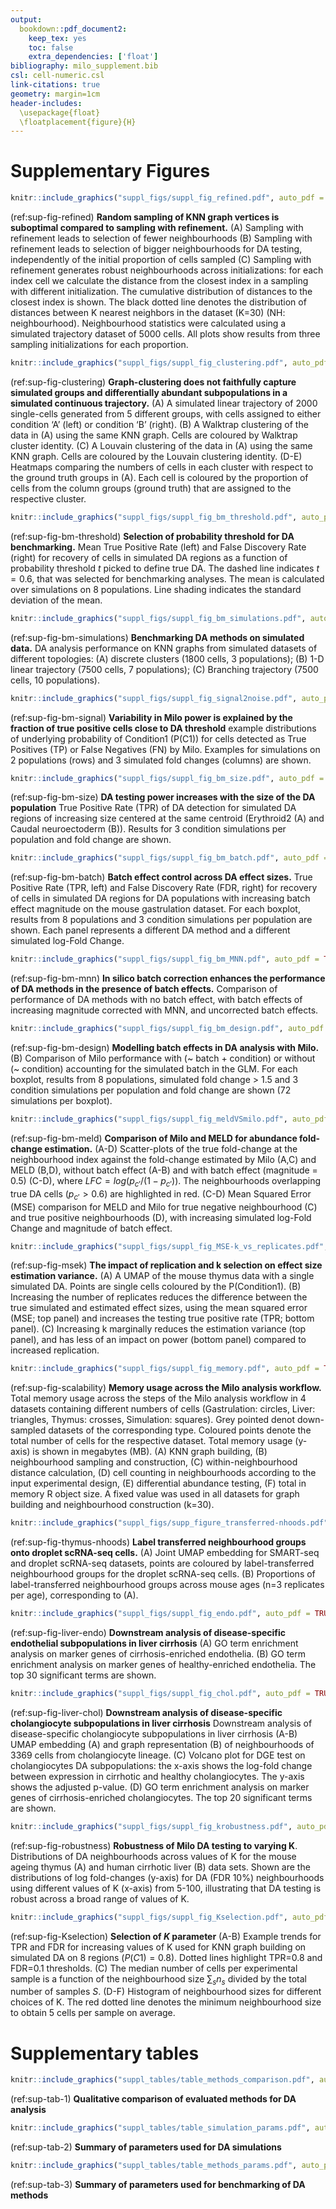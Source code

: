 ```yaml
---
output:
  bookdown::pdf_document2:
    keep_tex: yes
    toc: false
    extra_dependencies: ['float']
bibliography: milo_supplement.bib
csl: cell-numeric.csl
link-citations: true
geometry: margin=1cm
header-includes:
  \usepackage{float}
  \floatplacement{figure}{H}
---
```


<!-- ```{r, include=FALSE} -->
<!-- knitr::opts_chunk$set(fig.pos = "!H", out.extra = "") -->
<!-- ``` -->

<!-- \usepackage{float}  -->
\renewcommand{\figurename}{Supplementary Figure}
\renewcommand{\tablename}{Supplementary Table}
\pagenumbering{gobble}

\newpage 

# Supplementary Figures {-}

```r
knitr::include_graphics("suppl_figs/suppl_fig_refined.pdf", auto_pdf = TRUE)
```

(ref:sup-fig-refined) **Random sampling of KNN graph vertices is suboptimal compared to sampling with refinement.**
(A) Sampling with refinement leads to selection of fewer neighbourhoods 
(B) Sampling with refinement leads to selection of bigger neighbourhoods for DA testing, independently of the initial proportion of cells sampled
(C) Sampling with refinement generates robust neighbourhoods across initializations: for each index cell we calculate the distance from the closest index in a sampling with different initialization. The cumulative distribution of distances to the closest index is shown. The black dotted line denotes the distribution of distances between K nearest neighbors in the dataset (K=30) (NH: neighbourhood). 
Neighbourhood statistics were calculated using a simulated trajectory dataset of 5000 cells. All plots show results from three sampling initializations for each proportion.

```r
knitr::include_graphics("suppl_figs/suppl_fig_clustering.pdf", auto_pdf = TRUE)
```

(ref:sup-fig-clustering) **Graph-clustering does not faithfully capture simulated groups and differentially abundant subpopulations in a simulated continuous trajectory.**
(A) A simulated linear trajectory of 2000 single-cells generated from 5 different groups, with cells assigned to either condition ‘A’ (left) or condition ‘B’ (right).
(B) A Walktrap clustering of the data in (A) using the same KNN graph. Cells are coloured by Walktrap cluster identity.
(C) A Louvain clustering of the data in (A) using the same KNN graph. Cells are coloured by the Louvain clustering identity.
(D-E) Heatmaps comparing the numbers of cells in each cluster with respect to the ground truth groups in (A). Each cell is coloured by the proportion of cells from the column groups (ground truth) that are assigned to the respective cluster.

```r
knitr::include_graphics("suppl_figs/suppl_fig_bm_threshold.pdf", auto_pdf = TRUE)
```

(ref:sup-fig-bm-threshold) **Selection of probability threshold for DA benchmarking.** Mean True Positive Rate (left) and False Discovery Rate (right) for recovery of cells in simulated DA regions as a function of probability threshold $t$ picked to define true DA. The dashed line indicates $t = 0.6$, that was selected for benchmarking analyses. The mean is calculated over simulations on 8 populations. Line shading indicates the standard deviation of the mean.

```r
knitr::include_graphics("suppl_figs/suppl_fig_bm_simulations.pdf", auto_pdf = TRUE)
```

(ref:sup-fig-bm-simulations) **Benchmarking DA methods on simulated data.** DA analysis performance on KNN graphs from simulated datasets of different topologies: (A) discrete clusters (1800 cells, 3 populations);  (B) 1-D linear trajectory (7500 cells, 7 populations); (C) Branching trajectory (7500 cells, 10 populations).

```r
knitr::include_graphics("suppl_figs/suppl_fig_signal2noise.pdf", auto_pdf = TRUE)
```

(ref:sup-fig-bm-signal) **Variability in Milo power is explained by the fraction of true positive cells close to DA threshold** example distributions of underlying probability of Condition1 (P(C1)) for cells detected as True Positives (TP) or False Negatives (FN) by Milo. Examples for simulations on 2 populations (rows) and 3 simulated fold changes (columns) are shown. 


```r
knitr::include_graphics("suppl_figs/suppl_fig_bm_size.pdf", auto_pdf = TRUE)
```

(ref:sup-fig-bm-size) **DA testing power increases with the size of the DA population** True Positive Rate (TPR) of DA detection for simulated DA regions of increasing size centered at the same centroid (Erythroid2 (A) and Caudal neuroectoderm (B)). Results for 3 condition simulations per population and fold change are shown.

```r
knitr::include_graphics("suppl_figs/suppl_fig_bm_batch.pdf", auto_pdf = TRUE)
```

(ref:sup-fig-bm-batch) **Batch effect control across DA effect sizes.** True Positive Rate (TPR, left) and False Discovery Rate (FDR, right) for recovery of cells in simulated DA regions for DA populations with increasing batch effect magnitude on the mouse gastrulation dataset. For each boxplot, results from 8 populations and 3 condition simulations per population are shown. Each panel represents a different DA method and a different simulated log-Fold Change.
 

```r
knitr::include_graphics("suppl_figs/suppl_fig_bm_MNN.pdf", auto_pdf = TRUE)
```

(ref:sup-fig-bm-mnn) **In silico batch correction enhances the performance of DA methods in the presence of batch effects.** Comparison of performance of DA methods with no batch effect, with batch effects of increasing magnitude corrected with MNN, and uncorrected batch effects. 

```r
knitr::include_graphics("suppl_figs/suppl_fig_bm_design.pdf", auto_pdf = TRUE)
```

(ref:sup-fig-bm-design) **Modelling batch effects in DA analysis with Milo.**  (B) Comparison of Milo performance with (~ batch + condition) or without (~ condition) accounting for the simulated batch in the GLM. For each boxplot, results from 8 populations, simulated fold change > 1.5 and 3 condition simulations per population and fold change are shown (72 simulations per boxplot).

```r
knitr::include_graphics("suppl_figs/suppl_fig_meldVSmilo.pdf", auto_pdf = TRUE)
```

(ref:sup-fig-bm-meld) **Comparison of Milo and MELD for abundance fold-change estimation.** (A-D) Scatter-plots of the true fold-change at the neighbourhood index against the fold-change estimated by Milo (A,C) and MELD (B,D), without batch effect (A-B) and with batch effect (magnitude = 0.5) (C-D), where $LFC = log(p_{c'}/(1 - p_{c'}))$. The neighbourhoods overlapping true DA cells ($p_{c'}>0.6$) are highlighted in red. (C-D) Mean Squared Error (MSE) comparison for MELD and Milo for true negative neighbourhood (C) and true positive neighbourhoods (D), with increasing simulated log-Fold Change and magnitude of batch effect.

```r
knitr::include_graphics("suppl_figs/suppl_fig_MSE-k_vs_replicates.pdf", auto_pdf = TRUE)
```

(ref:sup-fig-msek) **The impact of replication and k selection on effect size estimation variance.** (A) A UMAP of the mouse thymus data with a single simulated DA. Points are single cells coloured by the P(Condition1). (B) Increasing the number of replicates reduces the difference between the true simulated and estimated effect sizes, using the mean squared error (MSE; top panel) and increases the testing true positive rate (TPR; bottom panel). (C) Increasing k marginally reduces the estimation variance (top panel), and has less of an impact on power (bottom panel) compared to increased replication.
 

```r
knitr::include_graphics("suppl_figs/suppl_fig_memory.pdf", auto_pdf = TRUE)
```

(ref:sup-fig-scalability) **Memory usage across the Milo analysis workflow.**
Total memory usage across the steps of the Milo analysis workflow in 4 datasets containing different numbers of cells (Gastrulation: circles, Liver: triangles, Thymus: crosses, Simulation: squares). Grey pointed denot down-sampled datasets of the corresponding type. Coloured points denote the total number of cells for the respective dataset. Total memory usage (y-axis) is shown in megabytes (MB). (A) KNN graph building, (B) neighbourhood sampling and construction, (C) within-neighbourhood distance calculation, (D) cell counting in neighbourhoods according to the input experimental design, (E) differential abundance testing, (F) total in memory R object size. A fixed value was used in all datasets for graph building and neighbourhood construction (k=30).

```r
knitr::include_graphics("suppl_figs/supp_figure_transferred-nhoods.pdf", auto_pdf = TRUE)
```

(ref:sup-fig-thymus-nhoods) **Label transferred neighbourhood groups onto droplet scRNA-seq cells.** (A) Joint UMAP embedding for SMART-seq and droplet scRNA-seq datasets, points are coloured by label-transferred neighbourhood groups for the droplet scRNA-seq cells. (B) Proportions of label-transferred neighbourhood groups across mouse ages (n=3 replicates per age), corresponding to (A).


```r
knitr::include_graphics("suppl_figs/suppl_fig_endo.pdf", auto_pdf = TRUE)
```

(ref:sup-fig-liver-endo) **Downstream analysis of disease-specific endothelial subpopulations in liver cirrhosis**
(A) GO term enrichment analysis on marker genes of cirrhosis-enriched endothelia. (B) GO term enrichment analysis on marker genes of healthy-enriched endothelia. The top 30 significant terms are shown.

```r
knitr::include_graphics("suppl_figs/suppl_fig_chol.pdf", auto_pdf = TRUE)
```

(ref:sup-fig-liver-chol) **Downstream analysis of disease-specific cholangiocyte subpopulations in liver cirrhosis**
Downstream analysis of disease-specific cholangiocyte subpopulations in liver cirrhosis
(A-B) UMAP embedding (A) and graph representation (B) of neighbourhoods of 3369 cells from cholangiocyte lineage.
(C) Volcano plot for DGE test on cholangiocytes DA subpopulations: the x-axis shows the log-fold change between expression in cirrhotic and healthy cholangiocytes. The y-axis shows the adjusted p-value.
(D) GO term enrichment analysis on marker genes of cirrhosis-enriched cholangiocytes. The top 20 significant terms are shown.

<!-- only in the supplement -->

```r
knitr::include_graphics("suppl_figs/suppl_fig_krobustness.pdf", auto_pdf = TRUE)
```

(ref:sup-fig-robustness) **Robustness of Milo DA testing to varying K**. Distributions of DA neighbourhoods across values of K for the mouse ageing thymus (A) and human cirrhotic liver (B) data sets. Shown are the distributions of log fold-changes (y-axis) for DA (FDR 10%) neighbourhoods using different values of K (x-axis) from 5-100, illustrating that DA testing is robust across a broad range of values of K.

```r
knitr::include_graphics("suppl_figs/suppl_fig_Kselection.pdf", auto_pdf = TRUE)
```

(ref:sup-fig-Kselection) **Selection of $K$ parameter** 
(A-B) Example trends for TPR and FDR for increasing values of K used for KNN graph building on simulated DA on 8 regions ($P(C1) = 0.8$). Dotted lines highlight TPR=0.8 and FDR=0.1 thresholds. (C) The median number of cells per experimental sample is a function of the neighbourhood size $\sum_s{n_s}$ divided by the total number of samples $S$. (D-F) Histogram of neighbourhood sizes for different choices of K. The red dotted line denotes the minimum neighbourhood size to obtain 5 cells per sample on average.

\newpage

# Supplementary tables {-}

\renewcommand{\figurename}{Supplementary Table}
\setcounter{figure}{0}  

```r
knitr::include_graphics("suppl_tables/table_methods_comparison.pdf", auto_pdf = TRUE)
```

(ref:sup-tab-1) **Qualitative comparison of evaluated methods for DA analysis**

```r
knitr::include_graphics("suppl_tables/table_simulation_params.pdf", auto_pdf = TRUE)
```

(ref:sup-tab-2) **Summary of parameters used for DA simulations**

```r
knitr::include_graphics("suppl_tables/table_methods_params.pdf", auto_pdf = TRUE)
```

(ref:sup-tab-3) **Summary of parameters used for benchmarking of DA methods**

\newpage

